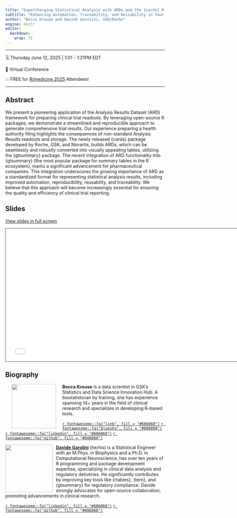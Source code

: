 ```yaml
---
title: "Supercharging Statistical Analysis with ARDs and the {cards} R Package"
subtitle: "Enhancing Automation, Traceability, and Reliability in Your Statistical Workflow."
author: "Becca Krouse and Davide Garolini, GSK/Roche"
engine: knitr
editor: 
  markdown: 
    wrap: 72
---
```


------------------------------------------------------------------------

🗓️ Thursday June 12, 2025  \| 1:01 - 1:21PM EDT

🏢 Virtual Conference

💥 FREE for [R/medicine 2025](https://rconsortium.github.io/RMedicine_website/abstracts.html#cards-package) Attendees!

------------------------------------------------------------------------

## Abstract

We present a pioneering application of the Analysis Results Dataset (ARD) framework for preparing clinical trial readouts. By leveraging open-source R packages, we demonstrate a streamlined and reproducible approach to generate comprehensive trial results. Our experience preparing a health authority filing highlights the consequences of non-standard Analysis Results readouts and storage. The newly released {cards} package developed by Roche, GSK, and Novartis, builds ARDs, which can be seamlessly and robustly converted into visually appealing tables, utilizing the {gtsummary} package. The recent integration of ARD functionality into {gtsummary} (the most popular package for summary tables in the R ecosystem), marks a significant advancement for pharmaceutical companies. This integration underscores the growing importance of ARD as a standardized format for representing statistical analysis results, including improved automation, reproducibility, reusability, and traceability. We believe that this approach will become increasingly essential for ensuring the quality and efficiency of clinical trial reporting.

## Slides

[View slides in full screen](/slides/index.html)

```{=html}
<iframe class="slide-deck" src="/slides/" height="420" width="747" style="border: 1px solid #2e3846;"></iframe>
```

## Biography

![](images/becca.png){style="float:left;padding: 0 20px 0 20px;"
fig-alt="Headshot of Becca Krouse" width="140"}

**Becca Krouse** is a data scientist in GSK's Statistics and Data
Science Innovation Hub. A biostatistician by training, she has
experience spanning 14+ years in the field of clinical research and
specializes in developing R-based tools.

[`r fontawesome::fa("link", fill = "#606060")`](https://www.danieldsjoberg.com/)
[`r fontawesome::fa("bluesky", fill = "#606060")`](https://bsky.app/profile/ddsjoberg.bsky.social)
[`r fontawesome::fa("linkedin", fill = "#606060")`](https://www.linkedin.com/in/ddsjoberg/)
[`r fontawesome::fa("github", fill = "#606060")`](https://github.com/ddsjoberg/)

![](images/Davide_Garolini-PH.png){style="float:left;padding: 0 10px 0 0;" fig-alt="Headshot of Davide Garolini" width="150"}

[**Davide Garolini**](https://www.linkedin.com/in/davidegarolini/) (he/his) is a Statistical Engineer with an M.Phys. in Biophysics and a Ph.D. in Computational Neuroscience, has over ten years of R programming and package development expertise, specializing in clinical data analysis and regulatory deliveries. He significantly contributes by improving key tools like {rtables}, {tern}, and {gtsummary} for regulatory compliance. Davide strongly advocates for open-source collaboration, promoting advancements in clinical research.


[`r fontawesome::fa("linkedin", fill = "#606060")`](https://ch.linkedin.com/in/davidegarolini)
[`r fontawesome::fa("github", fill = "#606060")`](https://github.com/Melkiades/)
